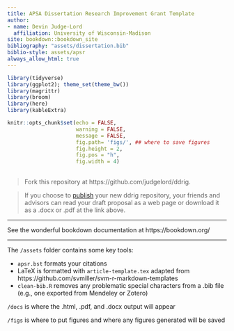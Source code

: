 ```yaml
--- 
title: APSA Dissertation Research Improvement Grant Template
author:
- name: Devin Judge-Lord
  affiliation: University of Wisconsin-Madison
site: bookdown::bookdown_site
bibliography: "assets/dissertation.bib"
biblio-style: assets/apsr
always_allow_html: true
---
```


```r
library(tidyverse)
library(ggplot2); theme_set(theme_bw())
library(magrittr)
library(broom)
library(here)
library(kableExtra)

knitr::opts_chunk$set(echo = FALSE, 
                      warning = FALSE,
                      message = FALSE,
                      fig.path= 'figs/', ## where to save figures
                      fig.height = 2,
                      fig.pos = "h",
                      fig.width = 4)
```

<!-- DELETE BELOW TEXT ---> 
---
> Fork this repository at https://github.com/judgelord/ddrig.

> If you choose to [publish](https://github.blog/2016-08-17-simpler-github-pages-publishing/) your new ddrig repository, your friends and advisors can read your draft proposal as a web page or download it as a .docx or .pdf at the link above.

---

See the wonderful bookdown documentation at https://bookdown.org/

---

The `/assets` folder contains some key tools:

- `apsr.bst` formats your citations
- LaTeX is formatted with `article-template.tex` adapted from https://github.com/svmiller/svm-r-markdown-templates
- `clean-bib.R` removes any problematic special characters from a .bib file (e.g., one exported from Mendeley or Zotero)

`/docs` is where the .html, .pdf, and .docx output will appear

`/figs` is where to put figures and where any figures generated will be saved

\newpage
